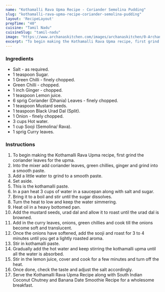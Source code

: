 ---
name: "Kothamalli Rava Upma Recipe - Coriander Semolina Pudding"
slug: "kothamalli-rava-upma-recipe-coriander-semolina-pudding"
layout: 'RecipeLayout'
prepTime: "40"
cuisine: "Tamil Nadu"
cuisineSlug: "tamil-nadu"
image: "https://www.archanaskitchen.com/images/archanaskitchen/0-Archanas-Kitchen-Recipes/2018/jan-5/Kothamali_Upma_South_Indian_Style_Coriander_Savoury_Pudding_Recipe-0918.jpg"
excerpt: "To begin making the Kothamalli Rava Upma recipe, first grind the coriander leaves for the upma"
---

### Ingredients

- Salt - as required.
- 1 teaspoon Sugar.
- 1 Green Chilli - finely chopped.
- Green Chilli - chopped.
- 1 inch Ginger - chopped.
- 1 teaspoon Lemon juice.
- 6 sprig Coriander (Dhania) Leaves - finely chopped.
- 1 teaspoon Mustard seeds.
- 1 teaspoon Black Urad Dal (Split).
- 1 Onion - finely chopped.
- 3 cups Hot water.
- 1 cup Sooji (Semolina/ Rava).
- 1 sprig Curry leaves.

### Instructions

1. To begin making the Kothamalli Rava Upma recipe, first grind the coriander leaves for the upma.
1. Into the mixer add coriander leaves, green chillies, ginger and grind into a smooth paste.
1. Add a little water to grind to a smooth paste.
1. Set aside.
1. This is the kothamalli paste.
1. In a pan heat 3 cups of water in a saucepan along with salt and sugar.
1. Bring it to a boil and stir until the sugar dissolves.
1. Turn the heat to low and keep the water simmering.
1. Heat oil in a heavy bottomed pan.
1. Add the mustard seeds, urad dal and allow it to roast until the urad dal is browned.
1. Add in the curry leaves, onions, green chillies and cook till the onions become soft and translucent.
1. Once the onions have softened, add the sooji and roast for 3 to 4 minutes until you get a lightly roasted aroma.
1. Stir in kothamalli paste.
1. Gradually add the hot water and keep stirring the kothamalli upma until all the water is absorbed.
1. Stir in the lemon juice, cover and cook for a few minutes and turn off the heat.
1. Once done, check the taste and adjust the salt accordingly.
1. Serve the Kothamalli Rava Upma Recipe along with South Indian Coconut Chutney and Banana Date Smoothie Recipe for a wholesome breakfast.
